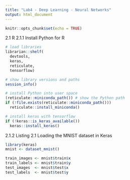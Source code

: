 ```yaml
---
title: "Lab4 - Deep Learning - Neural Networks"
output: html_document
---
```


```r
knitr::opts_chunk$set(echo = TRUE)
```

2.1 R
2.1.1 Install Python for R
```r
# load libraries
librarian::shelf(
  devtools,
  keras,
  reticulate,
  tensorflow)

# show library versions and paths
session_info() 

# install Python into user space
(reticulate::miniconda_path()) # show the Python path
if (!file.exists(reticulate::miniconda_path()))
  reticulate::install_miniconda()

# install keras with tensorflow
if (!keras::is_keras_available())
  keras::install_keras()
```

2.1.2 Listing 2.1 Loading the MNIST dataset in Keras
```r
library(keras)
mnist <- dataset_mnist()
```
```r
train_images <- mnist$train$x
train_labels <- mnist$train$y
test_images  <- mnist$test$x
test_labels  <- mnist$test$y
```





































